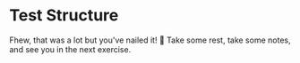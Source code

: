 # Test Structure

Fhew, that was a lot but you've nailed it! :clap: Take some rest, take some notes, and see you in the next exercise.
